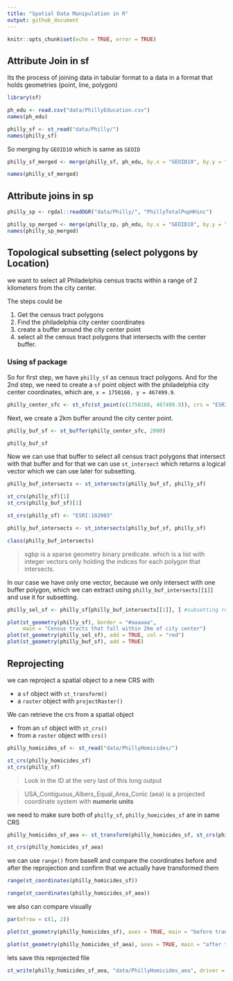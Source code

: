 ```yaml
---
title: "Spatial Data Manipulation in R"
output: github_document
---
```


```r
knitr::opts_chunk$set(echo = TRUE, error = TRUE)
```


## Attribute Join in sf

Its the process of joining data in tabular format to a data in a format that holds geometries (point, line, polygon)

```r
library(sf)

ph_edu <- read.csv("data/PhillyEducation.csv")
names(ph_edu)

philly_sf <- st_read("data/Philly/")
names(philly_sf)
```

So merging by `GEOID10` which is same as `GEOID`

```r
philly_sf_merged <- merge(philly_sf, ph_edu, by.x = "GEOID10", by.y = "GEOID")

names(philly_sf_merged)
```

## Attribute joins in sp

```r

philly_sp <- rgdal::readOGR("data/Philly/", "PhillyTotalPopHHinc")

philly_sp_merged <- merge(philly_sp, ph_edu, by.x = "GEOID10", by.y = "GEOID")
names(philly_sp_merged)
```

## Topological subsetting (select polygons by Location)

we want to select all Philadelphia census tracts within a range of 2 kilometers from the city center.

The steps could be

1. Get the census tract polygons
2. Find the philadelphia city center coordinates
3. create a buffer around the city center point
4. select all the census tract polygons that intersects with the center buffer.

### Using sf package

So for first step, we have `philly_sf` as census tract polygons. And for the 2nd step, we need to create a `sf` point object with the philadelphia city center coordinates, which are, `x = 1750160, y = 467499.9`.

```r

philly_center_sfc <- st_sfc(st_point(c(1750160, 467499.9)), crs = "ESRI:102003")
```
Next, we create a 2km buffer around the city center point.

```r

philly_buf_sf <- st_buffer(philly_center_sfc, 2000)

philly_buf_sf
```


Now we can use that buffer to select all census tract polygons that intersect with that buffer and for that we can use `st_intersect` which returns a logical vector which we can use later for subsetting.

```r
philly_buf_intersects <- st_intersects(philly_buf_sf, philly_sf)

st_crs(philly_sf)[1]
st_crs(philly_buf_sf)[1]
```
```r
st_crs(philly_sf) <- "ESRI:102003"

philly_buf_intersects <- st_intersects(philly_buf_sf, philly_sf)

class(philly_buf_intersects)
```
> sgbp is a sparse geometry binary predicate. which is a list with integer vectors only holding the indices for each polygon that intersects.

In our case we have only one vector, because we only intersect with one buffer polygon, which we can extract using `philly_buf_intersects[[1]]` and use it for subsetting.

```r

philly_sel_sf <- philly_sf[philly_buf_intersects[[1]], ] #subsetting rows

plot(st_geometry(philly_sf), border = "#aaaaaa",
     main = "Census tracts that fall within 2km of city center")
plot(st_geometry(philly_sel_sf), add = TRUE, col = "red")
plot(st_geometry(philly_buf_sf), add = TRUE)
```

## Reprojecting

we can reproject a spatial object to a new CRS with

- a `sf` object with `st_transform()`
- a `raster` object with `projectRaster()`

We can retrieve the crs from a spatial object

- from an `sf` object with `st_crs()`
- from a `raster` object with `crs()`

```r
philly_homicides_sf <- st_read("data/PhillyHomicides/")

st_crs(philly_homicides_sf)
st_crs(philly_sf)
```

> Look in the ID at the very last of this long output

> USA_Contiguous_Albers_Equal_Area_Conic (aea) is a projected coordinate system with **numeric units**

we need to make sure both of `philly_sf`, `philly_homicides_sf` are in same CRS

```r
philly_homicides_sf_aea <- st_transform(philly_homicides_sf, st_crs(philly_sf))

st_crs(philly_homicides_sf_aea)
```
we can use `range()` from baseR and compare the coordinates before and after the reprojection and confirm that we actually have transformed them

```r
range(st_coordinates(philly_homicides_sf))

range(st_coordinates(philly_homicides_sf_aea))
```
we also can compare visually

```r
par(mfrow = c(1, 2))

plot(st_geometry(philly_homicides_sf), axes = TRUE, main = "before transform - laton")

plot(st_geometry(philly_homicides_sf_aea), axes = TRUE, main = "after transform - aea")
```

lets save this reprojected file

```r
st_write(philly_homicides_sf_aea, "data/PhillyHomicides_aea", driver = "ESRI Shapefile")
```

